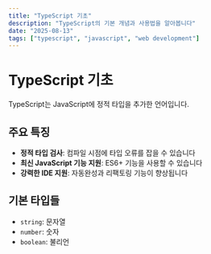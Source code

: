 ```yaml
---
title: "TypeScript 기초"
description: "TypeScript의 기본 개념과 사용법을 알아봅니다"
date: "2025-08-13"
tags: ["typescript", "javascript", "web development"]
---
```


# TypeScript 기초

TypeScript는 JavaScript에 정적 타입을 추가한 언어입니다.

## 주요 특징

- **정적 타입 검사**: 컴파일 시점에 타입 오류를 잡을 수 있습니다
- **최신 JavaScript 기능 지원**: ES6+ 기능을 사용할 수 있습니다
- **강력한 IDE 지원**: 자동완성과 리팩토링 기능이 향상됩니다

## 기본 타입들

- `string`: 문자열
- `number`: 숫자
- `boolean`: 불리언

